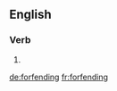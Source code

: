 ==English==

===Verb===
{{head|en|present participle}}

# {{present participle of|forfend|lang=en}}

[[de:forfending]]
[[fr:forfending]]